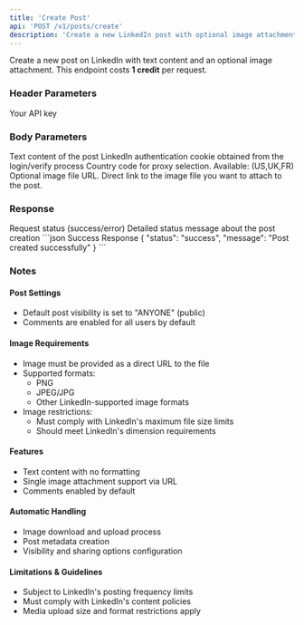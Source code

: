 ```yaml
---
title: 'Create Post'
api: 'POST /v1/posts/create'
description: 'Create a new LinkedIn post with optional image attachment'
---
```


Create a new post on LinkedIn with text content and an optional image attachment.
<Note>
  This endpoint costs **1 credit** per request.
</Note>
### Header Parameters

<ParamField header="x-api-key" type="string" required>
  Your API key
</ParamField>

### Body Parameters

<ParamField body="message" type="string" required>
  Text content of the post
</ParamField>

<ParamField body="login_cookie" type="string" required>
  LinkedIn authentication cookie obtained from the login/verify process
</ParamField>

<ParamField body="country" type="string" default="FR">
  Country code for proxy selection. Available: (US,UK,FR)
</ParamField>

<ParamField body="file" type="string">
  Optional image file URL. Direct link to the image file you want to attach to the post.
</ParamField>



### Response

<ResponseField name="status" type="string">
  Request status (success/error)
</ResponseField>

<ResponseField name="message" type="string">
  Detailed status message about the post creation
</ResponseField>

<ResponseExample>
```json Success Response
{
  "status": "success",
  "message": "Post created successfully"
}
```

</ResponseExample>

### Notes

#### Post Settings
- Default post visibility is set to "ANYONE" (public)
- Comments are enabled for all users by default

#### Image Requirements
- Image must be provided as a direct URL to the file
- Supported formats:
  - PNG
  - JPEG/JPG
  - Other LinkedIn-supported image formats
- Image restrictions:
  - Must comply with LinkedIn's maximum file size limits
  - Should meet LinkedIn's dimension requirements

#### Features
- Text content with no formatting
- Single image attachment support via URL
- Comments enabled by default

#### Automatic Handling
- Image download and upload process
- Post metadata creation
- Visibility and sharing options configuration

#### Limitations & Guidelines
- Subject to LinkedIn's posting frequency limits
- Must comply with LinkedIn's content policies
- Media upload size and format restrictions apply